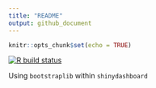 ```yaml
---
title: "README"
output: github_document
---
```


```r
knitr::opts_chunk$set(echo = TRUE)
```

<!-- badges: start -->
[![R build status](https://github.com/konradzdeb/DashboardBootstrap/workflows/R-CMD-check/badge.svg)](https://github.com/konradzdeb/DashboardBootstrap/actions)
<!-- badges: end -->
  
Using `bootstraplib` within `shinydashboard`
